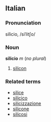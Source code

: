 ==Italian==
===Pronunciation===
silìcio, /siˈlitʃo/
===Noun===
'''silicio''' ''m'' (''no plural'')

# [[silicon]]

===Related terms===
*[[silice]]
*[[silicico]]
*[[silicizzazione]]
*[[silicone]]
*[[silicosi]]